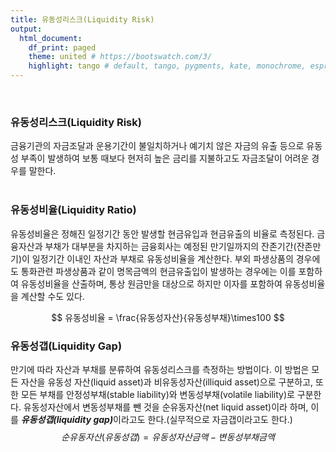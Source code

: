 ```yaml
---
title: 유동성리스크(Liquidity Risk)
output:
  html_document:
    df_print: paged
    theme: united # https://bootswatch.com/3/
    highlight: tango # default, tango, pygments, kate, monochrome, espresso, zenburn, haddock, and textmate
---
```

\


### 유동성리스크(Liquidity Risk)
금융기관의 자금조달과 운용기간이 불일치하거나 예기치 않은 자금의 유출 등으로 유동성 부족이 발생하여 보통 때보다 현저히 높은 금리를 지불하고도 자금조달이 어려운 경우를 말한다.
\
\


### 유동성비율(Liquidity Ratio)
유동성비율은 정해진 일정기간 동안 발생할 현금유입과 현금유출의 비율로 측정된다. 금융자산과 부채가 대부분을 차지하는 금융회사는 예정된 만기일까지의 잔존기간(잔존만기)이 일정기간 이내인 자산과 부채로 유동성비율을 계산한다. 부외 파생상품의 경우에도 통화관련 파생상품과 같이 명목금액의 현금유출입이 발생하는 경우에는 이를 포함하여 유동성비율을 산출하며, 통상 원금만을 대상으로 하지만 이자를 포함하여 유동성비율을 계산할 수도 있다.

$$
유동성비율 = \frac{유동성자산}{유동성부채}\times100
$$



### 유동성갭(Liquidity Gap)

만기에 따라 자산과 부채를 분류하여 유동성리스크를 측정하는 방법이다. 이 방법은 모든 자산을 유동성 자산(liquid asset)과 비유동성자산(illiquid asset)으로 구분하고, 또한 모든 부채를 안정성부채(stable liability)와 변동성부채(volatile liability)로 구분한다. 유동성자산에서 변동성부채를 뺀 것을 순유동자산(net liquid asset)이라 하며, 이를 ***유동성갭(liquidity gap)***이라고도 한다.(실무적으로 자금갭이라고도 한다.)
$$
순유동자산(유동성갭) = 유동성자산금액 - 변동성부채금액
$$

